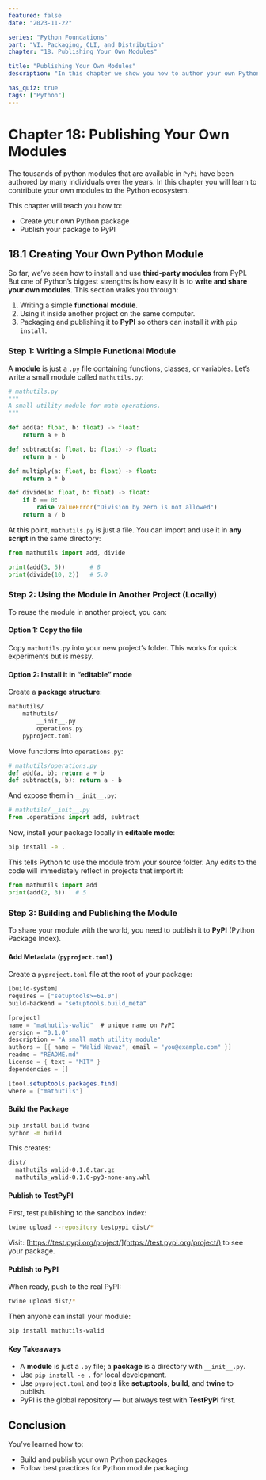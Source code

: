```yaml
---
featured: false
date: "2023-11-22"

series: "Python Foundations"
part: "VI. Packaging, CLI, and Distribution"
chapter: "18. Publishing Your Own Modules"

title: "Publishing Your Own Modules"
description: "In this chapter we show you how to author your own Python packages, and publish them in PyPI."

has_quiz: true
tags: ["Python"]
---
```


# Chapter 18: Publishing Your Own Modules

The tousands of python modules that are available in `PyPi` have been authored by many individuals over the years. In this chapter you will learn to contribute your own modules to the Python ecosystem.

This chapter will teach you how to:

* Create your own Python package
* Publish your package to PyPI

## 18.1 Creating Your Own Python Module

So far, we’ve seen how to install and use **third-party modules** from PyPI. But one of Python’s biggest strengths is how easy it is to **write and share your own modules**. This section walks you through:

1. Writing a simple **functional module**.
2. Using it inside another project on the same computer.
3. Packaging and publishing it to **PyPI** so others can install it with `pip install`.

### Step 1: Writing a Simple Functional Module

A **module** is just a `.py` file containing functions, classes, or variables. Let’s write a small module called `mathutils.py`:

```python
# mathutils.py
"""
A small utility module for math operations.
"""

def add(a: float, b: float) -> float:
    return a + b

def subtract(a: float, b: float) -> float:
    return a - b

def multiply(a: float, b: float) -> float:
    return a * b

def divide(a: float, b: float) -> float:
    if b == 0:
        raise ValueError("Division by zero is not allowed")
    return a / b
```

At this point, `mathutils.py` is just a file. You can import and use it in **any script** in the same directory:

```python
from mathutils import add, divide

print(add(3, 5))       # 8
print(divide(10, 2))   # 5.0
```

### Step 2: Using the Module in Another Project (Locally)

To reuse the module in another project, you can:

#### Option 1: Copy the file

Copy `mathutils.py` into your new project’s folder. This works for quick experiments but is messy.

#### Option 2: Install it in “editable” mode

Create a **package structure**:

```bash
mathutils/
    mathutils/
        __init__.py
        operations.py
    pyproject.toml
```

Move functions into `operations.py`:

```python
# mathutils/operations.py
def add(a, b): return a + b
def subtract(a, b): return a - b
```

And expose them in `__init__.py`:

```python
# mathutils/__init__.py
from .operations import add, subtract
```

Now, install your package locally in **editable mode**:

```bash
pip install -e .
```

This tells Python to use the module from your source folder. Any edits to the code will immediately reflect in projects that import it:

```python
from mathutils import add
print(add(2, 3))   # 5
```

### Step 3: Building and Publishing the Module

To share your module with the world, you need to publish it to **PyPI** (Python Package Index).

#### Add Metadata (`pyproject.toml`)

Create a `pyproject.toml` file at the root of your package:

```cs
[build-system]
requires = ["setuptools>=61.0"]
build-backend = "setuptools.build_meta"

[project]
name = "mathutils-walid"  # unique name on PyPI
version = "0.1.0"
description = "A small math utility module"
authors = [{ name = "Walid Newaz", email = "you@example.com" }]
readme = "README.md"
license = { text = "MIT" }
dependencies = []

[tool.setuptools.packages.find]
where = ["mathutils"]
```

#### Build the Package

```bash
pip install build twine
python -m build
```

This creates:

```bash
dist/
  mathutils_walid-0.1.0.tar.gz
  mathutils_walid-0.1.0-py3-none-any.whl
```

#### Publish to TestPyPI

First, test publishing to the sandbox index:

```bash
twine upload --repository testpypi dist/*
```

Visit: [https://test.pypi.org/project/](https://test.pypi.org/project/) to see your package.

#### Publish to PyPI

When ready, push to the real PyPI:

```bash
twine upload dist/*
```

Then anyone can install your module:

```bash
pip install mathutils-walid
```

#### Key Takeaways

* A **module** is just a `.py` file; a **package** is a directory with `__init__.py`.
* Use `pip install -e .` for local development.
* Use `pyproject.toml` and tools like **setuptools**, **build**, and **twine** to publish.
* PyPI is the global repository — but always test with **TestPyPI** first.

## Conclusion

You’ve learned how to:

* Build and publish your own Python packages
* Follow best practices for Python module packaging